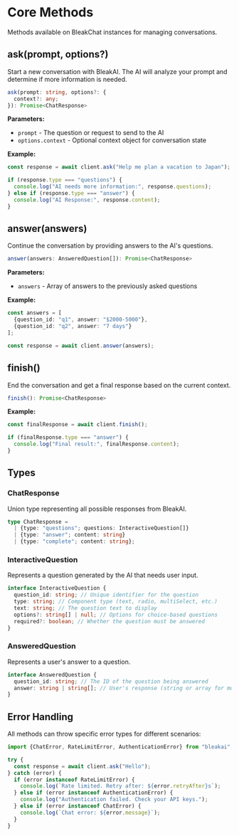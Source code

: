 # Core Methods

Methods available on BleakChat instances for managing conversations.

## ask(prompt, options?)

Start a new conversation with BleakAI. The AI will analyze your prompt and determine if more information is needed.

```typescript
ask(prompt: string, options?: {
  context?: any;
}): Promise<ChatResponse>
```

**Parameters:**

- `prompt` - The question or request to send to the AI
- `options.context` - Optional context object for conversation state

**Example:**

```typescript
const response = await client.ask("Help me plan a vacation to Japan");

if (response.type === "questions") {
  console.log("AI needs more information:", response.questions);
} else if (response.type === "answer") {
  console.log("AI Response:", response.content);
}
```

## answer(answers)

Continue the conversation by providing answers to the AI's questions.

```typescript
answer(answers: AnsweredQuestion[]): Promise<ChatResponse>
```

**Parameters:**

- `answers` - Array of answers to the previously asked questions

**Example:**

```typescript
const answers = [
  {question_id: "q1", answer: "$2000-5000"},
  {question_id: "q2", answer: "7 days"}
];

const response = await client.answer(answers);
```

## finish()

End the conversation and get a final response based on the current context.

```typescript
finish(): Promise<ChatResponse>
```

**Example:**

```typescript
const finalResponse = await client.finish();

if (finalResponse.type === "answer") {
  console.log("Final result:", finalResponse.content);
}
```

## Types

### ChatResponse

Union type representing all possible responses from BleakAI.

```typescript
type ChatResponse =
  | {type: "questions"; questions: InteractiveQuestion[]}
  | {type: "answer"; content: string}
  | {type: "complete"; content: string};
```

### InteractiveQuestion

Represents a question generated by the AI that needs user input.

```typescript
interface InteractiveQuestion {
  question_id: string; // Unique identifier for the question
  type: string; // Component type (text, radio, multiSelect, etc.)
  text: string; // The question text to display
  options?: string[] | null; // Options for choice-based questions
  required?: boolean; // Whether the question must be answered
}
```

### AnsweredQuestion

Represents a user's answer to a question.

```typescript
interface AnsweredQuestion {
  question_id: string; // The ID of the question being answered
  answer: string | string[]; // User's response (string or array for multi-select)
}
```

## Error Handling

All methods can throw specific error types for different scenarios:

```typescript
import {ChatError, RateLimitError, AuthenticationError} from "bleakai";

try {
  const response = await client.ask("Hello");
} catch (error) {
  if (error instanceof RateLimitError) {
    console.log(`Rate limited. Retry after: ${error.retryAfter}s`);
  } else if (error instanceof AuthenticationError) {
    console.log("Authentication failed. Check your API keys.");
  } else if (error instanceof ChatError) {
    console.log(`Chat error: ${error.message}`);
  }
}
```
